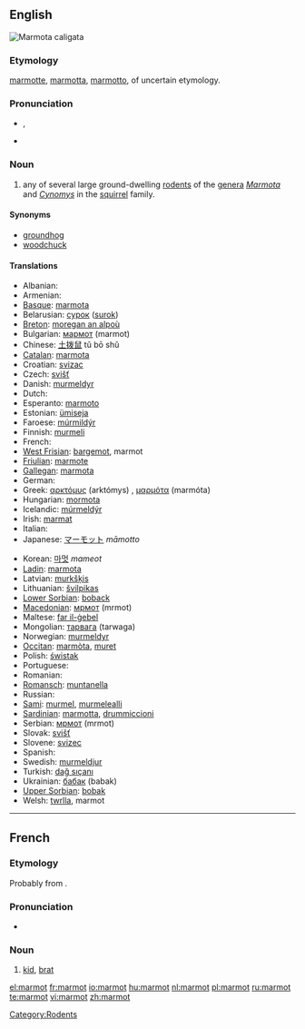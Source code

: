 ==English==
[[Image:Hoary marmot.jpg|thumb|''Marmota caligata'']]
{{wikipedia}}

===Etymology===
{{etyl|fr}} [[marmotte]], {{etyl|it}} [[marmotta]], [[marmotto]], of uncertain etymology.

===Pronunciation===
* {{IPA|/ˈmɑrmət/}}, {{SAMPA|/mArm@t/}}

* {{hyphenation|mar|mot}}

===Noun===
{{en-noun}}

# any of several large ground-dwelling [[rodent]]s of the [[genera]] ''[[Marmota]]'' and ''[[Cynomys]]'' in the [[squirrel]] family.

====Synonyms====
* [[groundhog]]
* [[woodchuck]]

====Translations====
{{top}}
* Albanian: {{t-|sq|marmota|xs=Albanian}}
* Armenian: {{t-|hy|արջամուկ|tr=arǰamuk|sc=Hayeren|xs=Armenian}}
* [[Basque]]: [[marmota]]
* Belarusian: [[сурок]] ([[surok]])
* [[Breton]]: [[moregan an alpoù]]
* Bulgarian: [[мармот]] (marmot)
* Chinese: [[土拨鼠]] tǔ bō shǔ
* [[Catalan]]: [[marmota]]
* Croatian: [[svizac]]
* Czech: [[svišť]] {{m}}
* Danish: [[murmeldyr]]
* Dutch: {{t+|nl|marmot}}
* Esperanto: [[marmoto]]
* Estonian: [[ümiseja]]
* Faroese: [[múrmildýr]]
* Finnish: [[murmeli]]
* French: {{t+|fr|marmotte|f}}
* [[West Frisian]]: [[bargemot]], marmot
* [[Friulian]]: [[marmote]]
* [[Gallegan]]: [[marmota]]
* German: {{t+|de|Murmeltier|n}}
* Greek: [[αρκτόμυς]] (arktómys) {{m}}, [[μαρμότα]] (marmóta) {{f}}
* Hungarian: [[mormota]]
* Icelandic: [[múrmeldýr]]
* Irish: [[marmat]]
* Italian: {{t+|it|marmotta}}
* Japanese: [[マーモット]] ''māmotto''
{{mid}}
* Korean: [[마멋]] ''mameot''
* [[Ladin]]: [[marmota]]
* Latvian: [[murkšķis]]
* Lithuanian: [[švilpikas]]
* [[Lower Sorbian]]: [[boback]]
* [[Macedonian]]: [[мрмот]] (mrmot)
* Maltese: [[far il-ġebel]]
* Mongolian: [[тарвага]] (tarwaga)
* Norwegian: [[murmeldyr]]
* [[Occitan]]: [[marmòta]], [[muret]]
* Polish: [[świstak]]
* Portuguese: {{t+|pt|marmota}}
* Romanian: {{t-|ro|marmota}}
* [[Romansch]]: [[muntanella]]
* Russian: {{t+|ru|сурок|m|tr=surók|sc=Cyrl}}
* [[Sami]]: [[murmel]], [[murmelealli]]
* [[Sardinian]]: [[marmotta]], [[drummiccioni]]
* Serbian: [[мрмот]] (mrmot)
* Slovak: [[svišť]]
* Slovene: [[svizec]] {{m}}
* Spanish: {{t-|es|marmota|f}}
* Swedish: [[murmeldjur]]
* Turkish: [[dağ sıçanı]]
* Ukrainian: [[бабак]] (babak)
* [[Upper Sorbian]]: [[bobak]]
* Welsh: [[twrlla]], marmot
{{bottom}}
{{commons|Marmota}}

[[Category:Rodents]]

----

==French==

===Etymology===
Probably from {{term|marmotter}}.

===Pronunciation===
* {{IPA|/maʁmo/|lang=fr}}

===Noun===
{{fr-noun|m}}

# {{colloquial|lang=fr}} [[kid]], [[brat]]

[[el:marmot]]
[[fr:marmot]]
[[io:marmot]]
[[hu:marmot]]
[[nl:marmot]]
[[pl:marmot]]
[[ru:marmot]]
[[te:marmot]]
[[vi:marmot]]
[[zh:marmot]]
